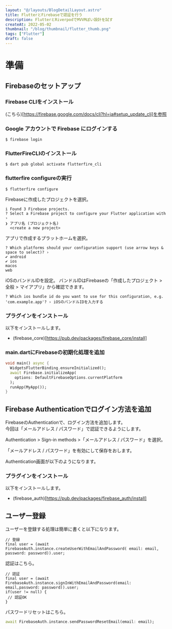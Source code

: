 ```yaml
---
layout: "@/layouts/BlogDetailLayout.astro"
title: FlutterとFirebaseで認証を行う
description: FlutterとRiverpodでMVVMぽい設計を試す
createAt: 2022-05-02
thumbnail: "/blog/thumbnail/flutter_thumb.png"
tags: ["Flutter"]
draft: false
---
```



# 準備

## Firebaseのセットアップ

### Firebase CLIをインストール

(こちら)[https://firebase.google.com/docs/cli?hl=ja#setup_update_cli]を参照

### Google アカウントで Firebase にログインする

```
$ firebase login
```

### FlutterFireCLIのインストール

```
$ dart pub global activate flutterfire_cli
```

### flutterfire configureの実行

```
$ flutterfire configure
```

Firebaseに作成したプロジェクトを選択。

```
i Found 3 Firebase projects.
? Select a Firebase project to configure your Flutter application with ›
❯ アプリ名 (プロジェクト名)
  <create a new project>
```

アプリで作成するプラットホームを選択。

```
? Which platforms should your configuration support (use arrow keys & space to select)? ›
✔ android
✔ ios
macos
web
```

iOSのバンドルIDを設定。
バンドルIDはFirebaseの「作成したプロジェクト > 全般 > マイアプリ」から確認できます。

```
? Which ios bundle id do you want to use for this configuration, e.g. 'com.example.app'? › iOSのバンドルIDを入力する
```

### プラグインをインストール

以下をインストールします。

- (firebase_core)[https://pub.dev/packages/firebase_core/install]

### main.dartにFirebaseの初期化処理を追加

```dart
void main() async {
  WidgetsFlutterBinding.ensureInitialized();
  await Firebase.initializeApp(
    options: DefaultFirebaseOptions.currentPlatform
  );
  runApp(MyApp());
}
```

## Firebase Authenticationでログイン方法を追加

FirebaseのAuthenticationで、ログイン方法を追加します。  
今回は「メールアドレス / パスワード」で認証できるようにします。

Authentication > Sign-in methods >「メールアドレス / パスワード」を選択。

<CommonImg
  src="/blog/20220512/01.png"
  alt="Authentication"
  client:only="react"
/>

「メールアドレス / パスワード」を有効にして保存をおします。

<CommonImg
  src="/blog/20220512/02.png"
  alt="Authentication"
  client:only="react"
/>

Authentication画面が以下のようになります。

<CommonImg
  src="/blog/20220512/03.png"
  alt="Authentication"
  client:only="react"
/>

### プラグインをインストール

以下をインストールします。

- (firebase_auth)[https://pub.dev/packages/firebase_auth/install]

## ユーザー登録

ユーザーを登録する処理は簡単に書くと以下になります。

```
// 登録
final user = (await FirebaseAuth.instance.createUserWithEmailAndPassword( email: email, password: password)).user;
```

認証はこちら。

```
// 認証
final user = (await FirebaseAuth.instance.signInWithEmailAndPassword(email: email,password: password)).user;
if(user != null) {
 // 認証OK
}
```

パスワードリセットはこちら。

```dart
await FirebaseAuth.instance.sendPasswordResetEmail(email: email);
```
